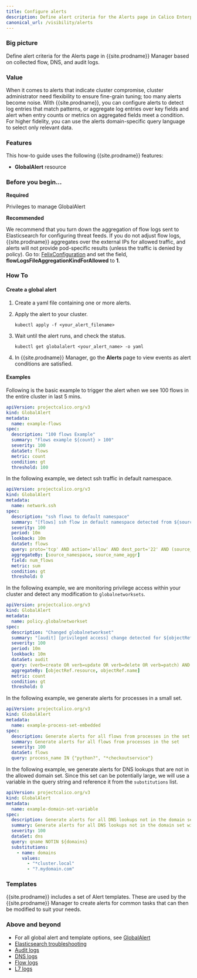 ```yaml
---
title: Configure alerts
description: Define alert criteria for the Alerts page in Calico Enterprise Manager. 
canonical_url: /visibility/alerts
---
```


### Big picture

Define alert criteria for the Alerts page in {{site.prodname}} Manager based on collected flow, DNS, and audit logs. 

### Value 

When it comes to alerts that indicate cluster compromise, cluster administrator need flexibility to ensure fine-grain tuning; too many alerts become noise. With {{site.prodname}}, you can configure alerts to detect log entries that match patterns, or aggregate log entries over key fields and alert when entry counts or metrics on aggregated fields meet a condition. For higher fidelity, you can use the alerts domain-specific query language to select only relevant data.

### Features

This how-to guide uses the following {{site.prodname}} features:

- **GlobalAlert** resource

### Before you begin...

**Required**

Privileges to manage GlobalAlert

**Recommended**

We recommend that you turn down the aggregation of flow logs sent to Elasticsearch for configuring threat feeds. If you do not adjust flow logs, {{site.prodname}} aggregates over the external IPs for allowed traffic, and alerts will not provide pod-specific results (unless the traffic is denied by policy). Go to: [FelixConfiguration]({{site.baseurl}}/reference/resources/felixconfig) and set the field, **flowLogsFileAggregationKindForAllowed** to **1**.

### How To

#### Create a global alert

1. Create a yaml file containing one or more alerts.
1. Apply the alert to your cluster.

   ```shell
   kubectl apply -f <your_alert_filename>
   ```

1. Wait until the alert runs, and check the status.

   ```shell
   kubectl get globalalert <your_alert_name> -o yaml
   ```
1. In {{site.prodname}} Manager, go the **Alerts** page to view events
as alert conditions are satisfied.

#### Examples

Following is the basic example to trigger the alert when we see 100 flows in the entire cluster in last 5 mins.

```yaml
apiVersion: projectcalico.org/v3
kind: GlobalAlert
metadata:
  name: example-flows
spec:
  description: "100 flows Example"
  summary: "Flows example ${count} > 100"
  severity: 100
  dataSet: flows
  metric: count
  condition: gt
  threshold: 100
```

In the following example, we detect ssh traffic in default namespace.

```yaml
apiVersion: projectcalico.org/v3
kind: GlobalAlert
metadata:
  name: network.ssh
spec:
  description: "ssh flows to default namespace"
  summary: "[flows] ssh flow in default namespace detected from ${source_namespace}/${source_name_aggr}"
  severity: 100
  period: 10m
  lookback: 10m
  dataSet: flows
  query: proto='tcp' AND action='allow' AND dest_port='22' AND (source_namespace='default' OR dest_namespace='default') AND reporter=src
  aggregateBy: [source_namespace, source_name_aggr]
  field: num_flows
  metric: sum
  condition: gt
  threshold: 0
```

In the following example, we are monitoring privilege access within your cluster and detect any modification to `globalnetworksets`.

```yaml
apiVersion: projectcalico.org/v3
kind: GlobalAlert
metadata:
  name: policy.globalnetworkset
spec:
  description: "Changed globalnetworkset"
  summary: "[audit] [privileged access] change detected for ${objectRef.resource} ${objectRef.name}"
  severity: 100
  period: 10m
  lookback: 10m
  dataSet: audit
  query: (verb=create OR verb=update OR verb=delete OR verb=patch) AND "objectRef.resource"=globalnetworksets
  aggregateBy: [objectRef.resource, objectRef.name]
  metric: count
  condition: gt
  threshold: 0
```

In the following example, we generate alerts for processes in a small set.

```yaml
apiVersion: projectcalico.org/v3
kind: GlobalAlert
metadata:
  name: example-process-set-embedded
spec:
  description: Generate alerts for all flows from processes in the set
  summary: Generate alerts for all flows from processes in the set
  severity: 100
  dataSet: flows
  query: process_name IN {"python?", "*checkoutservice"}
```

In the following example, we generate alerts for DNS lookups that are not in the allowed domain set.
Since this set can be potentially large, we will use a variable in the query string and reference it from the `substitutions` list.

```yaml
apiVersion: projectcalico.org/v3
kind: GlobalAlert
metadata:
  name: example-domain-set-variable
spec:
  description: Generate alerts for all DNS lookups not in the domain set
  summary: Generate alerts for all DNS lookups not in the domain set with variable
  severity: 100
  dataSet: dns
  query: qname NOTIN ${domains} 
  substitutions:
    - name: domains
      values:
        - "*cluster.local"
        - "?.mydomain.com"
```

### Templates

{{site.prodname}} includes a set of Alert templates. These are used
by the {{site.prodname}} Manager to create alerts
for common tasks that can then be modified to suit your needs.

### Above and beyond

- For all global alert and template options, see [GlobalAlert]({{site.baseurl}}/reference/resources/globalalert)
- [Elasticsearch troubleshooting]({{site.baseurl}}/visibility/troubleshoot)
- [Audit logs]({{site.baseurl}}/visibility/elastic/audit-overview)
- [DNS logs]({{site.baseurl}}/visibility/elastic/dns)
- [Flow logs]({{site.baseurl}}/visibility/elastic/flow)
- [L7 logs]({{site.baseurl}}/visibility/elastic/l7)
